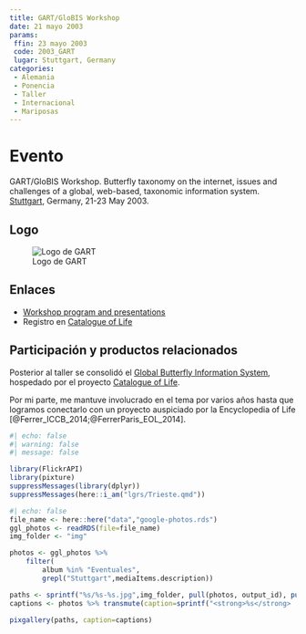 ```yaml
---
title: GART/GloBIS Workshop
date: 21 mayo 2003
params:
 ffin: 23 mayo 2003
 code: 2003_GART
 lugar: Stuttgart, Germany
categories:
 - Alemania
 - Ponencia
 - Taller
 - Internacional
 - Mariposas
---
```


# Evento

GART/GloBIS Workshop. Butterfly taxonomy on the internet, issues and challenges of a global, web-based, taxonomic information system. [Stuttgart](/lgrs/Stuttgart.qmd), Germany, 21-23 May 2003.  

## Logo 

![Logo de GART](https://api.gbif.org/v1/image/unsafe/https%3A%2F%2Fgithub.com%2FSp2000%2Fcolplus-repo%2Fraw%2Fmaster%2Flogos%2FGloBIS_(GART).png)

## Enlaces

- [Workshop program and presentations](http://www.insects-online.de/gartfron.htm)
- Registro en [Catalogue of Life](https://www.catalogueoflife.org/data/dataset/1046)


## Participación y productos relacionados

Posterior al taller se consolidó el [Global Butterfly Information System](https://www.gbif.org/dataset/153c2909-ab0b-4e85-b43e-8f6a2a484216), hospedado por el proyecto [Catalogue of Life](https://www.catalogueoflife.org). 

Por mi parte, me mantuve involucrado en el tema por varios años hasta que logramos conectarlo con un proyecto auspiciado por la Encyclopedia of Life [@Ferrer_ICCB_2014;@FerrerParis_EOL_2014].

```r
#| echo: false
#| warning: false
#| message: false

library(FlickrAPI)
library(pixture)
suppressMessages(library(dplyr))
suppressMessages(here::i_am("lgrs/Trieste.qmd"))

```

```r
#| echo: false
file_name <- here::here("data","google-photos.rds")
ggl_photos <- readRDS(file=file_name)
img_folder <- "img"

photos <- ggl_photos %>% 
    filter(
        album %in% "Eventuales",
        grepl("Stuttgart",mediaItems.description))

paths <- sprintf("%s/%s-%s.jpg",img_folder, pull(photos, output_id), pull(photos, output_file))
captions <- photos %>% transmute(caption=sprintf("<strong>%s</strong>  por <a href='%s' target='googlephotos'>JR Ferrer-Paris @ Google Photos</a>",mediaItems.description,mediaItems.productUrl)) %>% pull

pixgallery(paths, caption=captions)

```